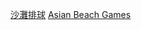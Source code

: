 {{Cat main|亞洲沙灘運動會沙灘排球比賽}}
[[Category:亞洲沙灘運動會比賽項目‎|沙灘排球]]
[[Category:綜合運動會沙灘排球比賽|Asian Beach Games]]